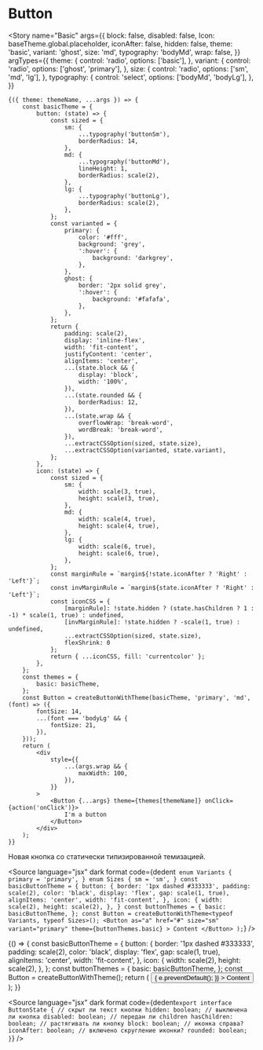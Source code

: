

<Meta title="Components / Future / Button" component={BaseButton} />

# Button

<Story
    name="Basic"
    args={{
        block: false,
        disabled: false,
        Icon: baseTheme.global.placeholder,
        iconAfter: false,
        hidden: false,
        theme: 'basic',
        variant: 'ghost',
        size: 'md',
        typography: 'bodyMd',
        wrap: false,
    }}
    argTypes={{
        theme: {
            control: 'radio',
            options: ['basic'],
        },
        variant: {
            control: 'radio',
            options: ['ghost', 'primary'],
        },
        size: {
            control: 'radio',
            options: ['sm', 'md', 'lg'],
        },
        typography: {
            control: 'select',
            options: ['bodyMd', 'bodyLg'],
        },
    }}
>
    {({ theme: themeName, ...args }) => {
        const basicTheme = {
            button: (state) => {
                const sized = {
                    sm: {
                        ...typography('buttonSm'),
                        borderRadius: 14,
                    },
                    md: {
                        ...typography('buttonMd'),
                        lineHeight: 1,
                        borderRadius: scale(2),
                    },
                    lg: {
                        ...typography('buttonLg'),
                        borderRadius: scale(2),
                    },
                };
                const varianted = {
                    primary: {
                        color: '#fff',
                        background: 'grey',
                        ':hover': {
                            background: 'darkgrey',
                        },
                    },
                    ghost: {
                        border: '2px solid grey',
                        ':hover': {
                            background: '#fafafa',
                        },
                    },
                };
                return {
                    padding: scale(2),
                    display: 'inline-flex',
                    width: 'fit-content',
                    justifyContent: 'center',
                    alignItems: 'center',
                    ...(state.block && {
                        display: 'block',
                        width: '100%',
                    }),
                    ...(state.rounded && {
                        borderRadius: 12,
                    }),
                    ...(state.wrap && {
                        overflowWrap: 'break-word',
                        wordBreak: 'break-word',
                    }),
                    ...extractCSSOption(sized, state.size),
                    ...extractCSSOption(varianted, state.variant),
                };
            },
            icon: (state) => {
                const sized = {
                    sm: {
                        width: scale(3, true),
                        height: scale(3, true),
                    },
                    md: {
                        width: scale(4, true),
                        height: scale(4, true),
                    },
                    lg: {
                        width: scale(6, true),
                        height: scale(6, true),
                    },
                };
                const marginRule = `margin${!state.iconAfter ? 'Right' : 'Left'}`;
                const invMarginRule = `margin${state.iconAfter ? 'Right' : 'Left'}`;
                const iconCSS = {
                    [marginRule]: !state.hidden ? (state.hasChildren ? 1 : -1) * scale(1, true) : undefined,
                    [invMarginRule]: !state.hidden ? -scale(1, true) : undefined,
                    ...extractCSSOption(sized, state.size),
                    flexShrink: 0
                };
                return { ...iconCSS, fill: 'currentcolor' };
            },
        };
        const themes = {
            basic: basicTheme,
        };
        const Button = createButtonWithTheme(basicTheme, 'primary', 'md', (font) => ({
            fontSize: 14,
            ...(font === 'bodyLg' && {
                fontSize: 21,
            }),
        }));
        return (
            <div
                style={{
                    ...(args.wrap && {
                        maxWidth: 100,
                    }),
                }}
            >
                <Button {...args} theme={themes[themeName]} onClick={action('onClick')}>
                    I'm a button
                </Button>
            </div>
        );
    }}
</Story>

Новая кнопка со статически типизированной темизацией.

<Source
    language="jsx"
    dark
    format
    code={dedent`
        enum Variants {
            primary = 'primary',
        }
        enum Sizes {
            sm = 'sm',
        }
        const basicButtonTheme = {
            button: {
                border: '1px dashed #333333',
                padding: scale(2),
                color: 'black',
                display: 'flex',
                gap: scale(1, true),
                alignItems: 'center',
                width: 'fit-content',
            },
            icon: {
                width: scale(2),
                height: scale(2),
            },
        }
        const buttonThemes = {
            basic: basicButtonTheme,
        };
        const Button = createButtonWithTheme<typeof Variants, typeof Sizes>();
            <Button
                as="a"
                href="#"
                size="sm"
                variant="primary"
                theme={buttonThemes.basic}
            >
                Content
            </Button>
        );`}
/>

<Story name="Example">
    {() => {
        const basicButtonTheme = {
            button: {
                border: '1px dashed #333333',
                padding: scale(2),
                color: 'black',
                display: 'flex',
                gap: scale(1, true),
                alignItems: 'center',
                width: 'fit-content',
            },
            icon: {
                width: scale(2),
                height: scale(2),
            },
        };
        const buttonThemes = {
            basic: basicButtonTheme,
        };
        const Button = createButtonWithTheme();
        return (
            <Button
                as="a"
                href="#"
                size="sm"
                variant="primary"
                theme={buttonThemes.basic}
                Icon={baseTheme.global.placeholder}
                onClick={(e) => {
                    e.preventDefault();
                }}
            >
                Content
            </Button>
        );
    }}
</Story>

<Source
    language="jsx"
    dark
    format
    code={dedent`
        export interface ButtonState {
            // скрыт ли текст кнопки
            hidden: boolean;
            // выключена ли кнопка
            disabled: boolean;
            // передан ли children
            hasChildren: boolean;
            // растягивать ли кнопку
            block: boolean;
            // иконка справа?
            iconAfter: boolean;
            // включено скругление иконки?
            rounded: boolean;
        }
    `}
/>